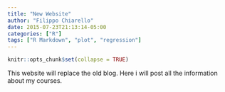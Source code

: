 ```yaml
---
title: "New Website"
author: "Filippo Chiarello"
date: 2015-07-23T21:13:14-05:00
categories: ["R"]
tags: ["R Markdown", "plot", "regression"]
---
```


```r
knitr::opts_chunk$set(collapse = TRUE)
```

This website will replace the old blog. Here i will post all the information about my courses. 